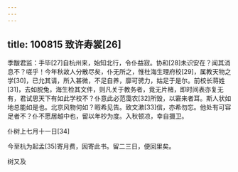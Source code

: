 ```yaml
---
---
---
```

title: 100815 致许寿裳[26]
---




季黻君监：手毕[27]自杭州来，始知北行，令仆益寂。协和[28]未识安在？闻其消息不？嗟乎！今年秋故人分散尽矣，仆无所之，惟杜海生理府校[29]，属教天物之学[30]，已允其请，所入甚微，不足自养，靡可骋力，姑足于是尔。前校长蒋姓[31]，去如脱兔，海生检其文件，则凡关于教务者，竟无片楮，即时间表亦复无有，君试思天下有如此学校不？仆意此必范霭农[32]所毁，以窘来者耳。斯人状如地总能如是也。北京风物何如？暇希见告。致文漱[33]信，亦希勿忘。他处有可容足者不？仆不愿居越中也，留以年杪为度。入秋顿凉，幸自摄卫。

仆树上七月十一日[34]

今至杭为起孟[35]寄月费，因寄此书。留二三日，便回里矣。

树又及